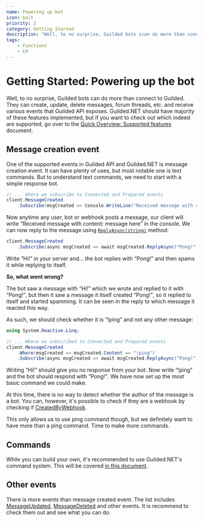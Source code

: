 ```yaml
---
name: Powering up bot
icon: bolt
priority: 2
category: Getting Started
description: "Well, to no surprise, Guilded bots scan do more than connect to Guilded. They can update, delete messages, forum threads, etc. and receive various events that Guilded API exposes."
tags:
    - Functions
    - C#
---
```


# Getting Started: Powering up the bot

Well, to no surprise, Guilded bots can do more than connect to Guilded. They can create, update, delete messages, forum threads, etc. and receive various events that Guilded API exposes. Guilded.NET should have majority of these features implemented, but if you want to check out which indeed are supported, go over to the [Quick Overview: Supported features](/docs/supported) document.

## Message creation event

One of the supported events in Guilded API and Guilded.NET is message creation event. It can have plenty of uses, but most notable one is text commands. But to understand text commands, we need to start with a simple response bot.

```csharp {"file": "Program.cs"}
// ... Where we subscribe to Connected and Prepared events
client.MessageCreated
    .Subscribe(msgCreated => Console.WriteLine("Received message with content: {0}", msgCreated.Content));
```

Now anytime any user, bot or webhook posts a message, our client will write <q>Received message with content: message here</q> in the console. We can now reply to the message using [`ReplyAsync(string)`](/) method:

```csharp
client.MessageCreated
    .Subscribe(async msgCreated => await msgCreated.ReplyAsync("Pong!").ConfigureAwait(false));
```

Write <q>Hi!</q> in your server and... the bot replies with <q>Pong!</q> and then spams it while replying to itself.

**So, what went wrong?**

The bot saw a message with <q>Hi!</q> which we wrote and replied to it with <q>Pong!</q>, but then it saw a message it itself created <q>Pong!</q>, so it replied to itself and started spamming. It can be seen in the reply to which message it reacted this way.

As such, we should check whether it is <q>!ping</q> and not any other message:

```csharp
using System.Reactive.Linq;

// ... Where we subscribed to Connected and Prepared events
client.MessageCreated
    .Where(msgCreated => msgCreated.Content == "!ping")
    .Subscribe(async msgCreated => await msgCreated.ReplyAsync("Pong!").ConfigureAwait(false));
```

Writing <q>Hi!</q> should give you no response from your bot. Now write <q>!ping</q> and the bot should respond with <q>Pong!</q>. We have now set up the most basic command we could make.

At this time, there is no way to detect whether the author of the message is a bot. You can, however, it's possible to check if they are a webhook by checking if [CreatedByWebhook](/).

This only allows us to use ping command though, but we definitely want to have more than a ping command. Time to make more commands.

## Commands

While you can build your own, it's recommended to use Guilded.NET's command system. This will be covered [in this document](/docs/commands).

## Other events

There is more events than message created event. The list includes [MessageUpdated](/), [MessageDeleted](/) and other events. It is recommend to check them out and see what you can do.

